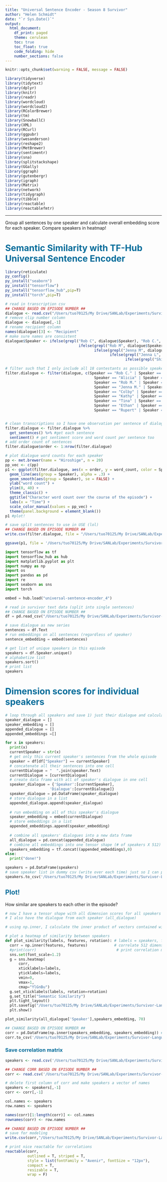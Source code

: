 ```yaml
---
title: "Universal Sentence Encoder - Season 8 Survivor"
author: "Helen Schmidt"
date: "`r Sys.Date()`"
output:
  html_document:
    df_print: paged
    theme: cerulean
    toc: true
    toc_float: true
    code_folding: hide
    number_sections: false
---
```

<style>
h1, h2, h3, h4, h5, h6, legend {
    color: #046C9A;
}
</style>

```r
knitr::opts_chunk$set(warning = FALSE, message = FALSE) 
```

```r
library(tidyverse)
library(tidytext)
library(dplyr)
library(knitr)
library(readr)
library(wordcloud)
library(wordcloud2)
library(RColorBrewer)
library(tm)
library(SnowballC)
library(XML)
library(RCurl)
library(ggpubr)
library(wesanderson)
library(reshape2)
library(MetBrewer)
library(sentimentr)
library(sna)
library(splitstackshape)
library(GGally)
library(ggraph)
library(gutenbergr)
library(igraph)
library(Matrix)
library(network)
library(tidygraph)
library(tibble)
library(reactable)
library(reactablefmtr)
```

***

Group all sentences by one speaker and calculate overall embedding score for each speaker. Compare speakers in heatmap!

# Semantic Similarity with TF-Hub Universal Sentence Encoder

```r
library(reticulate)
py_config()
py_install("seaborn")
py_install("tensorflow")
py_install("tensorflow_hub",pip=T)
py_install("torch",pip=T)
```

```r
# read in transcription csv
## CHANGE BASED ON EPISODE NUMBER ##
dialogue <- read.csv("/Users/tuo70125/My Drive/SANLab/Experiments/Survivor-Language/Analysis/Whole-Season/Transcriptions/Survivor Transcriptions - Ep. 2.csv")
# remove clip number column
dialogue <- dialogue[,-1]
# rename recipient column
names(dialogue)[3] <- "Recipient"
# make sure names are consistent
dialogue$Speaker <- ifelse(grepl("Rob C", dialogue$Speaker), "Rob C.", 
                                 ifelse(grepl("Rob M", dialogue$Speaker), "Rob M.",
                                        ifelse(grepl("Jenna M", dialogue$Speaker), "Jenna M.",
                                               ifelse(grepl("Jenna L", dialogue$Speaker), "Jenna L.",
                                                      ifelse(grepl("Shii Ann", dialogue$Speaker), "ShiiAnn", dialogue$Speaker)))))

# filter such that I only include all 18 contestants as possible speakers
filter.dialogue <- filter(dialogue, c(Speaker == "Rob C." | Speaker == "Sue" |
                                        Speaker == "Alicia" | Speaker == "Tom" |
                                        Speaker == "Rob M." | Speaker == "Amber" |
                                        Speaker == "Jenna M." | Speaker == "Richard" |
                                        Speaker == "Colby" | Speaker == "Lex" |
                                        Speaker == "Kathy" | Speaker == "ShiiAnn" |
                                        Speaker == "Tina" | Speaker == "Rudy" |
                                        Speaker == "Ethan" | Speaker == "Jerri" |
                                        Speaker == "Rupert" | Speaker == "Jenna L.")) 


# clean transcriptions so I have one observation per sentence of dialogue
filter.dialogue <- filter.dialogue %>% 
  get_sentences() %>% #get each sentence
  sentiment() # get sentiment score and word count per sentence too
# add order count of sentences
filter.dialogue$order <- 1:nrow(filter.dialogue)

# plot dialogue word counts for each speaker
pp <- met.brewer(name = "Hiroshige", n = 20)
pp_vec <- c(pp)
p1 <- ggplot(filter.dialogue, aes(x = order, y = word_count, color = Speaker)) +
  geom_line(aes(group = Speaker), alpha = .3) +
  geom_smooth(aes(group = Speaker), se = FALSE) +
  ylab("word count") +
  ylim(0, 40) +
  theme_classic() +
  ggtitle("Character word count over the course of the episode") +
  labs(x = "Time") +
  scale_color_manual(values = pp_vec) +
  theme(panel.background = element_blank())
p1 #plot!

# save split sentences to use in USE (lol)
## CHANGE BASED ON EPISODE NUMBER ##
write.csv(filter.dialogue, file = "/Users/tuo70125/My Drive/SANLab/Experiments/Survivor-Language/Analysis/Whole-Season/Transcriptions/Split-Sentences/ss-Ep2.csv")

ggsave(p1, file = '/Users/tuo70125/My Drive/SANLab/Experiments/Survivor-Language/Analysis/Whole-Season/Results/WordCount/Ep2_wordcount.png')
```


```python
import tensorflow as tf
import tensorflow_hub as hub
import matplotlib.pyplot as plt
import numpy as np
import os
import pandas as pd
import re
import seaborn as sns
import torch

embed = hub.load("universal-sentence-encoder_4")

# read in survivor text data (split into single sentences)
## CHANGE BASED ON EPISODE NUMBER ##
df = pd.read_csv("/Users/tuo70125/My Drive/SANLab/Experiments/Survivor-Language/Analysis/Whole-Season/Transcriptions/Split-Sentences/ss-Ep2.csv")

# save dialogue as new series
sentences = df.Text
# run embeddings on all sentences (regardless of speaker)
sentence_embedding = embed(sentences)

# get list of unique speakers in this episode
speakers = df.Speaker.unique()
# alphabetize list
speakers.sort()
# print list
speakers 
```

# Dimension scores for individual speakers

```python
# loop through all speakers and save 1) just their dialogue and calculate 2) their word embeddings
speaker_dialogue = []
speaker_embedding = []
appended_dialogue = []
appended_embeddings =[]

for x in speakers:
  print(x)
  currentSpeaker = str(x)
  # get only this current speaker's sentences from the whole episode
  speaker = df[df["Speaker"] == currentSpeaker]
  # concatenate all their sentences into one cell
  currentDialogue = "  ".join(speaker.Text)
  currentDialogue = [currentDialogue]
  # create data frame with all of speaker's dialogue in one cell
  speaker_dialogue = {'Speaker':[currentSpeaker],
                    'Dialogue':[currentDialogue]}
  speaker_dialogue = pd.DataFrame(speaker_dialogue)
  # store dialogue in a list
  appended_dialogue.append(speaker_dialogue)
  
  # run embedding on all of this speaker's dialogue
  speaker_embedding = embed(currentDialogue)
  # store embeddings in a list
  appended_embeddings.append(speaker_embedding)
  
  # combine all speakers' dialogues into a new data frame
  all_dialogue = pd.concat(appended_dialogue)
  # combine all embeddings into one tensor shape (# of speakers X 512)
  speakers_embedding = tf.concat((appended_embeddings),0)
else:
  print("done!")

speakers = pd.DataFrame(speakers)
# save speaker list in dummy csv (write over each time) just so I can pull into R to make the correlation table later
speakers.to_csv('/Users/tuo70125/My Drive/SANLab/Experiments/Survivor-Language/Analysis/Whole-Season/dummy_speakers.csv')
```


## Plot!

How similar are speakers to each other in the episode?

```python
# now I have a tensor shape with all dimension scores for all speakers (speakers_embedding)
# I also have the dialogue from each speaker (all_dialogue)

# using np.inner, I calculate the inner product of vectors contained within the embedding arrays

# plot a heatmap of similarity between speakers
def plot_similarity(labels, features, rotation): # labels = speakers, features = 512 scores, rotation = angle of text
  corr = np.inner(features, features)            # correlate 512 dimension scores across speakers
  #print(corr)                                    # print correlation matrix (speakers X speakers)
  sns.set(font_scale=1.2)
  g = sns.heatmap(
      corr,
      xticklabels=labels,
      yticklabels=labels,
      vmin=0,
      vmax=1,
      cmap="YlGnBu")
  g.set_xticklabels(labels, rotation=rotation)
  g.set_title("Semantic Similarity")
  plt.tight_layout()
  plt.savefig("/Users/tuo70125/My Drive/SANLab/Experiments/Survivor-Language/Analysis/Whole-Season/Results/Heatmaps/Ep2_similarity.png")
  plt.show()

plot_similarity(all_dialogue['Speaker'],speakers_embedding, 70)

## CHANGE BASED ON EPISODE NUMBER ##
corr = pd.DataFrame(np.inner(speakers_embedding, speakers_embedding)) # get correlation matrix
corr.to_csv('/Users/tuo70125/My Drive/SANLab/Experiments/Survivor-Language/Analysis/Whole-Season/Results/Correlations/raw/raw_corr_Ep2.csv')
```

### Save correlation matrix

```r
speakers <- read.csv('/Users/tuo70125/My Drive/SANLab/Experiments/Survivor-Language/Analysis/Whole-Season/dummy_speakers.csv')

## CHANGE CORR BASED ON EPISODE NUMBER ##
corr <- read.csv('/Users/tuo70125/My Drive/SANLab/Experiments/Survivor-Language/Analysis/Whole-Season/Results/Correlations/raw/raw_corr_Ep2.csv')

# delete first column of corr and make speakers a vector of names
speakers <- speakers[,-1]
corr <- corr[,-1]

col.names <- speakers
row.names <- speakers

names(corr)[1:length(corr)] <- col.names
rownames(corr) <- row.names

## CHANGE BASED ON EPISODE NUMBER ##
# save for modeling
write.csv(corr,"/Users/tuo70125/My Drive/SANLab/Experiments/Survivor-Language/Analysis/Whole-Season/Results/Correlations/Ep2_corr.csv")

# print nice reactable for correlations
reactable(corr,
          outlined = T, striped = T,
          style = list(fontFamily = "Avenir", fontSize = "12px"),
          compact = T,
          resizable = T,
          wrap = F)
```


